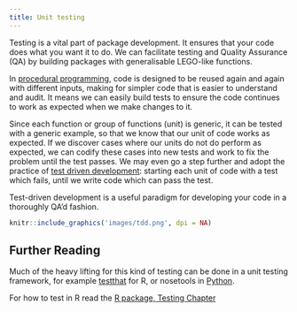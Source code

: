 ```yaml
---
title: Unit testing
---
```


Testing is a vital part of package development. It ensures that your code does what you want it to do. We can facilitate testing and Quality Assurance (QA) by building packages with generalisable LEGO-like functions.

In [procedural programming](https://en.wikipedia.org/wiki/Procedural_programming), code is designed to be reused again and again with different inputs, making for simpler code that is easier to understand and audit. It means we can easily build tests to ensure the code continues to work as expected when we make changes to it.

Since each function or group of functions (unit) is generic, it can be tested with a generic example, so that we know that our unit of code works as expected. If we discover cases where our units do not do perform as expected, we can codify these cases into new tests and work to fix the problem until the test passes. We may even go a step further and adopt the practice of [test driven development](https://en.wikipedia.org/wiki/Test-driven_development): starting each unit of code with a test which fails, until we write code which can pass the test.

Test-driven development is a useful paradigm for developing your code in a thoroughly QA'd fashion.

```r
knitr::include_graphics('images/tdd.png', dpi = NA)
```


## Further Reading

Much of the heavy lifting for this kind of testing can be done in a unit testing framework, for example [testthat](https://github.com/hadley/testthat) for R, or nosetools in [Python](http://nose.readthedocs.io/en/latest/).

For how to test in R read the [R package, Testing Chapter](http://r-pkgs.had.co.nz/tests.html)

